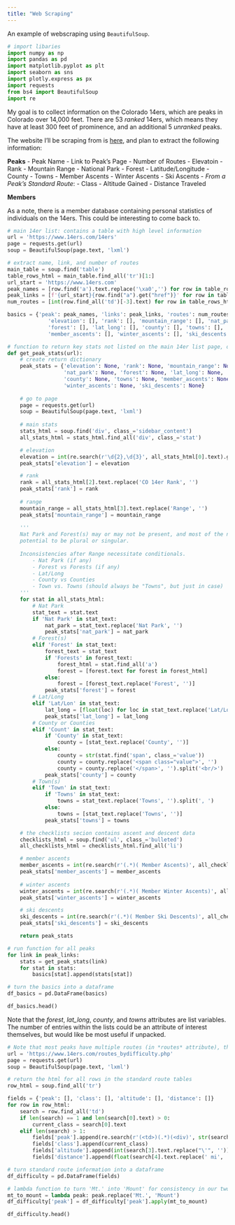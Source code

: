 ```yaml
---
title: "Web Scraping"
---
```


An example of webscraping using `BeautifulSoup`.

```python
# import libaries
import numpy as np
import pandas as pd
import matplotlib.pyplot as plt
import seaborn as sns
import plotly.express as px
import requests
from bs4 import BeautifulSoup
import re
```

My goal is to collect information on the Colorado 14ers, which are peaks in Colorado over 14,000 feet. There are 53 *ranked* 14ers, which means they have at least 300 feet of prominence, and an additional 5 *unranked* peaks.

The website I'll be scraping from is [here](https://www.14ers.com/), and plan to extract the following information:

**Peaks**
- Peak Name
- Link to Peak's Page
- Number of Routes
- Elevatoin
- Rank
- Mountain Range
- National Park
- Forest
- Latitude/Longitude
- County
- Towns
- Member Ascents
- Winter Ascents
- Ski Ascents
- *From a Peak's Standard Route*:
    - Class
    - Altitude Gained
    - Distance Traveled
        
**Members**

As a note, there is a member database containing personal statistics of individuals on the 14ers. This could be interesting to come back to.

```python
# main 14er list: contains a table with high level information
url = 'https://www.14ers.com/14ers'
page = requests.get(url)
soup = BeautifulSoup(page.text, 'lxml')

# extract name, link, and number of routes
main_table = soup.find('table')
table_rows_html = main_table.find_all('tr')[1:]
url_start = 'https://www.14ers.com'
peak_names = [row.find('a').text.replace('\xa0','') for row in table_rows_html]
peak_links = [f'{url_start}{row.find("a").get("href")}' for row in table_rows_html]
num_routes = [int(row.find_all('td')[-3].text) for row in table_rows_html]

basics = {'peak': peak_names, 'links': peak_links, 'routes': num_routes,
             'elevation': [], 'rank': [], 'mountain_range': [], 'nat_park': [],
             'forest': [], 'lat_long': [], 'county': [], 'towns': [],
             'member_ascents': [], 'winter_ascents': [], 'ski_descents': []}
```

```python
# function to return key stats not listed on the main 14er list page, only on the specialized peaks' pages
def get_peak_stats(url):
    # create return dictionary
    peak_stats = {'elevation': None, 'rank': None, 'mountain_range': None,
                  'nat_park': None, 'forest': None, 'lat_long': None,
                  'county': None, 'towns': None, 'member_ascents': None,
                  'winter_ascents': None, 'ski_descents': None}
    
    # go to page
    page = requests.get(url)
    soup = BeautifulSoup(page.text, 'lxml')
    
    # main stats
    stats_html = soup.find('div', class_='sidebar_content')
    all_stats_html = stats_html.find_all('div', class_='stat')

    # elevation
    elevation = int(re.search(r'\d{2},\d{3}', all_stats_html[0].text).group().replace(',',''))
    peak_stats['elevation'] = elevation

    # rank
    rank = all_stats_html[2].text.replace('CO 14er Rank', '')
    peak_stats['rank'] = rank
 
    # range
    mountain_range = all_stats_html[3].text.replace('Range', '')
    peak_stats['mountain_range'] = mountain_range
    
    '''
    Nat Park and Forest(s) may or may not be present, and most of the next entries have
    potential to be plural or singular.
    
    Inconsistencies after Range necessitate conditionals.
        - Nat Park (if any)
        - Forest vs Forests (if any)
        - Lat/Long
        - County vs Counties
        - Town vs. Towns (should always be "Towns", but just in case)
    '''
    for stat in all_stats_html:
        # Nat Park
        stat_text = stat.text
        if 'Nat Park' in stat_text:
            nat_park = stat_text.replace('Nat Park', '')
            peak_stats['nat_park'] = nat_park
        # Forest(s)
        elif 'Forest' in stat_text:
            forest_text = stat_text
            if 'Forests' in forest_text:
                forest_html = stat.find_all('a')
                forest = [forest.text for forest in forest_html]
            else:
                forest = [forest_text.replace('Forest', '')]
            peak_stats['forest'] = forest
        # Lat/Long
        elif 'Lat/Lon' in stat_text:
            lat_long = [float(loc) for loc in stat_text.replace('Lat/Lon', '').split(', ')]
            peak_stats['lat_long'] = lat_long
        # County or Counties
        elif 'Count' in stat_text:
            if 'County' in stat_text:
                county = [stat_text.replace('County', '')]
            else:
                county = str(stat.find('span', class_='value'))
                county = county.replace('<span class="value">', '')
                county = county.replace('</span>', '').split('<br/>')
            peak_stats['county'] = county
        # Town(s)
        elif 'Town' in stat_text:
            if 'Towns' in stat_text:
                towns = stat_text.replace('Towns', '').split(', ')
            else:
                towns = [stat_text.replace('Towns', '')]
            peak_stats['towns'] = towns

    # the checklists secion contains ascent and descent data
    checklists_html = soup.find('ul', class_='bulleted')
    all_checklists_html = checklists_html.find_all('li')

    # member ascents
    member_ascents = int(re.search(r'(.*)( Member Ascents)', all_checklists_html[0].text).groups()[0].replace(',', ''))
    peak_stats['member_ascents'] = member_ascents
    
    # winter ascents
    winter_ascents = int(re.search(r'(.*)( Member Winter Ascents)', all_checklists_html[1].text).groups()[0].replace(',', ''))
    peak_stats['winter_ascents'] = winter_ascents

    # ski descents
    ski_descents = int(re.search(r'(.*)( Member Ski Descents)', all_checklists_html[2].text).groups()[0].replace(',', ''))
    peak_stats['ski_descents'] = ski_descents

    return peak_stats
```

```python
# run function for all peaks
for link in peak_links:
    stats = get_peak_stats(link)
    for stat in stats:
        basics[stat].append(stats[stat])

# turn the basics into a dataframe
df_basics = pd.DataFrame(basics)

df_basics.head()
```

Note that the *forest*, *lat_long*, *county*, and *towns* attributes are list variables. The number of entries within the lists could be an attribute of interest themselves, but would like be most useful if unpacked.

```python
# Note that most peaks have multiple routes (in *routes* attribute), this links to information about the "standard" routes
url = 'https://www.14ers.com/routes_bydifficulty.php'
page = requests.get(url)
soup = BeautifulSoup(page.text, 'lxml')

# return the html for all rows in the standard route tables
row_html = soup.find_all('tr')

fields = {'peak': [], 'class': [], 'altitude': [], 'distance': []}
for row in row_html:
    search = row.find_all('td')
    if len(search) == 1 and len(search[0].text) > 0:
        current_class = search[0].text
    elif len(search) > 1:
        fields['peak'].append(re.search(r'(<td>)(.*)(<div)', str(search[1])).groups()[1])
        fields['class'].append(current_class)
        fields['altitude'].append(int(search[3].text.replace("\'", '')))
        fields['distance'].append(float(search[4].text.replace(' mi', '')))

# turn standard route information into a dataframe
df_difficulty = pd.DataFrame(fields)

# lambda function to turn 'Mt.' into 'Mount' for consistency in our two dataframes
mt_to_mount = lambda peak: peak.replace('Mt.', 'Mount')
df_difficulty['peak'] = df_difficulty['peak'].apply(mt_to_mount)

df_difficulty.head()
```
